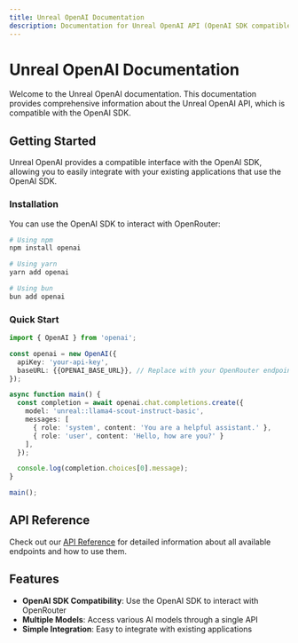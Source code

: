 ```yaml
---
title: Unreal OpenAI Documentation
description: Documentation for Unreal OpenAI API (OpenAI SDK compatible)
---
```



# Unreal OpenAI Documentation

Welcome to the Unreal OpenAI documentation. This documentation provides comprehensive information about the Unreal OpenAI API, which is compatible with the OpenAI SDK.

## Getting Started

Unreal OpenAI provides a compatible interface with the OpenAI SDK, allowing you to easily integrate with your existing applications that use the OpenAI SDK.

### Installation

You can use the OpenAI SDK to interact with OpenRouter:

```bash
# Using npm
npm install openai

# Using yarn
yarn add openai

# Using bun
bun add openai
```

### Quick Start

```typescript
import { OpenAI } from 'openai';

const openai = new OpenAI({
  apiKey: 'your-api-key',
  baseURL: {{OPENAI_BASE_URL}}, // Replace with your OpenRouter endpoint
});

async function main() {
  const completion = await openai.chat.completions.create({
    model: 'unreal::llama4-scout-instruct-basic',
    messages: [
      { role: 'system', content: 'You are a helpful assistant.' },
      { role: 'user', content: 'Hello, how are you?' }
    ],
  });

  console.log(completion.choices[0].message);
}

main();
```

## API Reference

Check out our [API Reference](/openai) for detailed information about all available endpoints and how to use them.

## Features

- **OpenAI SDK Compatibility**: Use the OpenAI SDK to interact with OpenRouter
- **Multiple Models**: Access various AI models through a single API
- **Simple Integration**: Easy to integrate with existing applications
